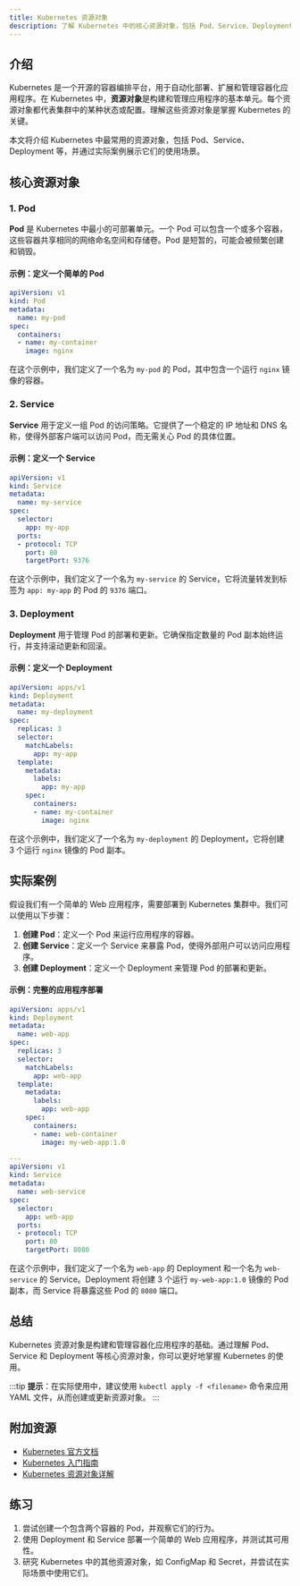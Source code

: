 ```yaml
---
title: Kubernetes 资源对象
description: 了解 Kubernetes 中的核心资源对象，包括 Pod、Service、Deployment 等，并学习如何在实际场景中使用它们。
---
```


## 介绍

Kubernetes 是一个开源的容器编排平台，用于自动化部署、扩展和管理容器化应用程序。在 Kubernetes 中，**资源对象**是构建和管理应用程序的基本单元。每个资源对象都代表集群中的某种状态或配置。理解这些资源对象是掌握 Kubernetes 的关键。

本文将介绍 Kubernetes 中最常用的资源对象，包括 Pod、Service、Deployment 等，并通过实际案例展示它们的使用场景。

## 核心资源对象

### 1. Pod

**Pod** 是 Kubernetes 中最小的可部署单元。一个 Pod 可以包含一个或多个容器，这些容器共享相同的网络命名空间和存储卷。Pod 是短暂的，可能会被频繁创建和销毁。

#### 示例：定义一个简单的 Pod

```yaml
apiVersion: v1
kind: Pod
metadata:
  name: my-pod
spec:
  containers:
  - name: my-container
    image: nginx
```

在这个示例中，我们定义了一个名为 `my-pod` 的 Pod，其中包含一个运行 `nginx` 镜像的容器。

### 2. Service

**Service** 用于定义一组 Pod 的访问策略。它提供了一个稳定的 IP 地址和 DNS 名称，使得外部客户端可以访问 Pod，而无需关心 Pod 的具体位置。

#### 示例：定义一个 Service

```yaml
apiVersion: v1
kind: Service
metadata:
  name: my-service
spec:
  selector:
    app: my-app
  ports:
  - protocol: TCP
    port: 80
    targetPort: 9376
```

在这个示例中，我们定义了一个名为 `my-service` 的 Service，它将流量转发到标签为 `app: my-app` 的 Pod 的 `9376` 端口。

### 3. Deployment

**Deployment** 用于管理 Pod 的部署和更新。它确保指定数量的 Pod 副本始终运行，并支持滚动更新和回滚。

#### 示例：定义一个 Deployment

```yaml
apiVersion: apps/v1
kind: Deployment
metadata:
  name: my-deployment
spec:
  replicas: 3
  selector:
    matchLabels:
      app: my-app
  template:
    metadata:
      labels:
        app: my-app
    spec:
      containers:
      - name: my-container
        image: nginx
```

在这个示例中，我们定义了一个名为 `my-deployment` 的 Deployment，它将创建 3 个运行 `nginx` 镜像的 Pod 副本。

## 实际案例

假设我们有一个简单的 Web 应用程序，需要部署到 Kubernetes 集群中。我们可以使用以下步骤：

1. **创建 Pod**：定义一个 Pod 来运行应用程序的容器。
2. **创建 Service**：定义一个 Service 来暴露 Pod，使得外部用户可以访问应用程序。
3. **创建 Deployment**：定义一个 Deployment 来管理 Pod 的部署和更新。

#### 示例：完整的应用程序部署

```yaml
apiVersion: apps/v1
kind: Deployment
metadata:
  name: web-app
spec:
  replicas: 3
  selector:
    matchLabels:
      app: web-app
  template:
    metadata:
      labels:
        app: web-app
    spec:
      containers:
      - name: web-container
        image: my-web-app:1.0

---
apiVersion: v1
kind: Service
metadata:
  name: web-service
spec:
  selector:
    app: web-app
  ports:
  - protocol: TCP
    port: 80
    targetPort: 8080
```

在这个示例中，我们定义了一个名为 `web-app` 的 Deployment 和一个名为 `web-service` 的 Service。Deployment 将创建 3 个运行 `my-web-app:1.0` 镜像的 Pod 副本，而 Service 将暴露这些 Pod 的 `8080` 端口。

## 总结

Kubernetes 资源对象是构建和管理容器化应用程序的基础。通过理解 Pod、Service 和 Deployment 等核心资源对象，你可以更好地掌握 Kubernetes 的使用。

:::tip
**提示**：在实际使用中，建议使用 `kubectl apply -f <filename>` 命令来应用 YAML 文件，从而创建或更新资源对象。
:::

## 附加资源

- [Kubernetes 官方文档](https://kubernetes.io/docs/home/)
- [Kubernetes 入门指南](https://kubernetes.io/docs/tutorials/kubernetes-basics/)
- [Kubernetes 资源对象详解](https://kubernetes.io/docs/concepts/overview/working-with-objects/)

## 练习

1. 尝试创建一个包含两个容器的 Pod，并观察它们的行为。
2. 使用 Deployment 和 Service 部署一个简单的 Web 应用程序，并测试其可用性。
3. 研究 Kubernetes 中的其他资源对象，如 ConfigMap 和 Secret，并尝试在实际场景中使用它们。
